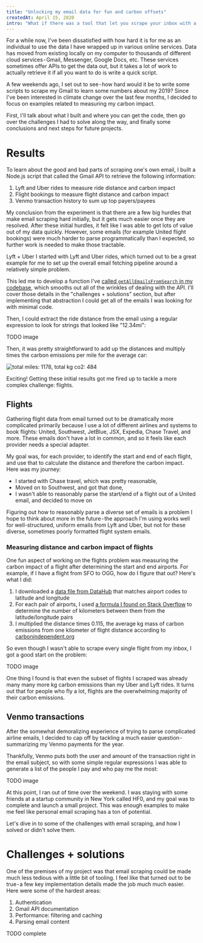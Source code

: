 ```yaml
---
title: "Unlocking my email data for fun and carbon offsets"
createdAt: April 15, 2020
intro: "What if there was a tool that let you scrape your inbox with a single for loop?"
---
```


For a while now, I've been dissatisfied with how hard it is for me as an individual to use the data I have wrapped up in various online services. Data has moved from existing locally on my computer to thousands of different cloud services - Gmail, Messenger, Google Docs, etc. These services sometimes offer APIs to get the data out, but it takes a lot of work to actually retrieve it if all you want to do is write a quick script.

A few weekends ago, I set out to see - how hard would it be to write some scripts to scrape my Gmail to learn some numbers about my 2019? Since I've been interested in climate change over the last few months, I decided to focus on examples related to measuring my carbon impact.

First, I'll talk about what I built and where you can get the code, then go over the challenges I had to solve along the way, and finally some conclusions and next steps for future projects.

# Results

To learn about the good and bad parts of scraping one's own email, I built a Node.js script that called the Gmail API to retrieve the following information:

1. Lyft and Uber rides to measure ride distance and carbon impact
2. Flight bookings to measure flight distance and carbon impact
3. Venmo transaction history to sum up top payers/payees

My conclusion from the experiment is that there are a few big hurdles that make email scraping hard initially, but it gets much easier once they are resolved. After these initial hurdles, it felt like I was able to get lots of value out of my data quickly. However, some emails (for example United flight bookings) were much harder to parse programmatically than I expected, so further work is needed to make those tractable.

Lyft + Uber
I started with Lyft and Uber rides, which turned out to be a great example for me to set up the overall email fetching pipeline around a relatively simple problem.

This led me to develop a function I've [called `getAllEmailsFromSearch` in my codebase](https://github.com/stubailo/email-scraper/blob/d9177b7ea96b2dadfe097f83aa8b0bebfd62ad52/src/client.js#L93), which smooths out all of the wrinkles of dealing with the API. I'll cover those details in the "challenges + solutions" section, but after implementing that abstraction I could get all of the emails I was looking for with minimal code.

Then, I could extract the ride distance from the email using a regular expression to look for strings that looked like "12.34mi":

TODO image

Then, it was pretty straightforward to add up the distances and multiply times the carbon emissions per mile for the average car:

![total miles: 1178, total kg co2: 484](/blog/email-scraper/ride-results.png)

Exciting! Getting these initial results got me fired up to tackle a more complex challenge: flights.

## Flights

Gathering flight data from email turned out to be dramatically more complicated primarily because I use a lot of different airlines and systems to book flights: United, Southwest, JetBlue, JSX, Expedia, Chase Travel, and more. These emails don't have a lot in common, and so it feels like each provider needs a special adapter.

My goal was, for each provider, to identify the start and end of each flight, and use that to calculate the distance and therefore the carbon impact. Here was my journey:

-   I started with Chase travel, which was pretty reasonable,
-   Moved on to Southwest, and got that done,
-   I wasn't able to reasonably parse the start/end of a flight out of a United email, and decided to move on

Figuring out how to reasonably parse a diverse set of emails is a problem I hope to think about more in the future - the approach I'm using works well for well-structured, uniform emails from Lyft and Uber, but not for these diverse, sometimes poorly formatted flight system emails.

### Measuring distance and carbon impact of flights

One fun aspect of working on the flights problem was measuring the carbon impact of a flight after determining the start and end airports. For example, if I have a flight from SFO to OGG, how do I figure that out? Here's what I did:

1. I downloaded a [data file from DataHub](https://datahub.io/core/airport-codes) that matches airport codes to latitude and longitude
2. For each pair of airports, I used [a formula I found on Stack Overflow](https://stackoverflow.com/questions/365826/calculate-distance-between-2-gps-coordinates) to determine the number of kilometers between them from the latitude/longitude pairs
3. I multiplied the distance times 0.115, the average kg mass of carbon emissions from one kilometer of flight distance according to [carbonindependent.org](https://www.carbonindependent.org/22.html)

So even though I wasn't able to scrape every single flight from my inbox, I got a good start on the problem:

TODO image

One thing I found is that even the subset of flights I scraped was already many many more kg carbon emissions than my Uber and Lyft rides. It turns out that for people who fly a lot, flights are the overwhelming majority of their carbon emissions.

## Venmo transactions

After the somewhat demoralizing experience of trying to parse complicated airline emails, I decided to cap off by tackling a much easier question - summarizing my Venmo payments for the year.

Thankfully, Venmo puts both the user and amount of the transaction right in the email subject, so with some simple regular expressions I was able to generate a list of the people I pay and who pay me the most:

TODO image

At this point, I ran out of time over the weekend. I was staying with some friends at a startup community in New York called HF0, and my goal was to complete and launch a small project. This was enough examples to make me feel like personal email scraping has a ton of potential.

Let's dive in to some of the challenges with email scraping, and how I solved or didn't solve them.

# Challenges + solutions

One of the premises of my project was that email scraping could be made much less tedious with a little bit of tooling. I feel like that turned out to be true - a few key implementation details made the job much much easier. Here were some of the hardest areas:

1. Authentication
2. Gmail API documentation
3. Performance: filtering and caching
4. Parsing email content

TODO complete
